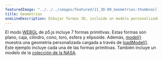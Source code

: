 ---
featuredImage: "../../../images/featured/11_3D-00_Geometries-thumbnail.png"
title: Geometrías
oneLineDescription: Dibujar formas 3D, incluido un modelo personalizado.
---

El modo <a href="https://p5js.org/reference/p5/WEBGL" target="_blank">WEBGL</a> 
de p5.js incluye 7 formas primitivas. Estas formas son plano, caja, cilindro, cono, toro, esfera y elipsoide. 
Además, <a href="https://p5js.org/reference/p5/model" target="_blank">model()</a> muestra una geometría 
personalizada cargada a través de <a href="https://p5js.org/reference/p5/loadModel" target="_blank">loadModel()</a>. 
Este ejemplo incluye cada una de las formas primitivas. También incluye un modelo de la <a href="https://nasa3d.arc.nasa.gov/models" 
target="_blank"> colección de la NASA</a>.
